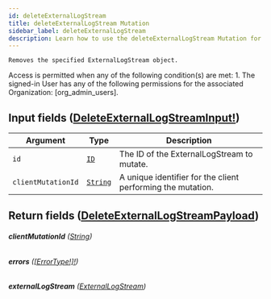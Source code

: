 ```yaml
---
id: deleteExternalLogStream
title: deleteExternalLogStream Mutation
sidebar_label: deleteExternalLogStream
description: Learn how to use the deleteExternalLogStream Mutation for Builder's API.
---
```


    Removes the specified ExternalLogStream object.

Access is permitted when any of the following condition(s) are met: 1. The signed-in User has any of the following permissions for the associated Organization: [org_admin_users].

## Input fields ([DeleteExternalLogStreamInput!](/self-managed/composer/builder/api/schema/input_object/DeleteExternalLogStreamInput.mdx))

| Argument           | Type                                     | Description                                                 |
| ------------------ | ---------------------------------------- | ----------------------------------------------------------- |
| `id`               | [`ID`](/self-managed/composer/builder/api/schema/scalar/ID.mdx)         | The ID of the ExternalLogStream to mutate.                  |
| `clientMutationId` | [`String`](/self-managed/composer/builder/api/schema/scalar/String.mdx) | A unique identifier for the client performing the mutation. |

## Return fields ([DeleteExternalLogStreamPayload](/self-managed/composer/builder/api/schema/object/DeleteExternalLogStreamPayload.mdx))

###### <b>clientMutationId</b> ([String](/self-managed/composer/builder/api/schema/scalar/String.mdx))

###### <b>errors</b> ([[ErrorType!]!](/self-managed/composer/builder/api/schema/object/ErrorType.mdx))

###### <b>externalLogStream</b> ([ExternalLogStream](/self-managed/composer/builder/api/schema/object/ExternalLogStream.mdx))
